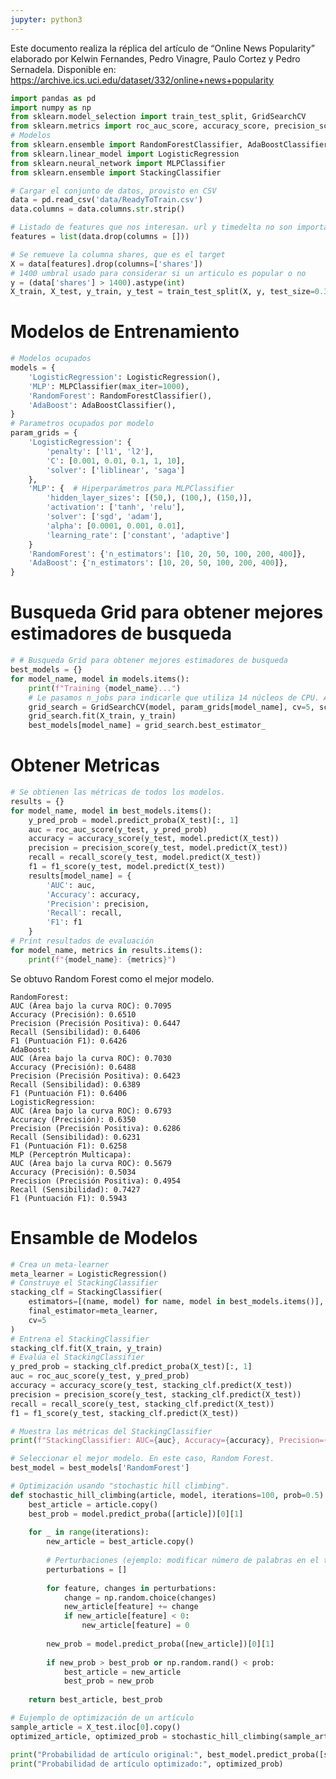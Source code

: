 ```yaml
---
jupyter: python3
---
```


Este documento realiza la réplica del artículo de "Online News Popularity" elaborado por Kelwin Fernandes, Pedro Vinagre, Paulo Cortez y Pedro Sernadela. Disponible en: <https://archive.ics.uci.edu/dataset/332/online+news+popularity>

```python
import pandas as pd
import numpy as np
from sklearn.model_selection import train_test_split, GridSearchCV
from sklearn.metrics import roc_auc_score, accuracy_score, precision_score, recall_score, f1_score
# Modelos
from sklearn.ensemble import RandomForestClassifier, AdaBoostClassifier
from sklearn.linear_model import LogisticRegression
from sklearn.neural_network import MLPClassifier
from sklearn.ensemble import StackingClassifier
```

```python
# Cargar el conjunto de datos, provisto en CSV
data = pd.read_csv('data/ReadyToTrain.csv')
data.columns = data.columns.str.strip()
```

```python
# Listado de features que nos interesan. url y timedelta no son importantes
features = list(data.drop(columns = []))
```

```python
# Se remueve la columna shares, que es el target
X = data[features].drop(columns=['shares'])
# 1400 umbral usado para considerar si un articulo es popular o no
y = (data['shares'] > 1400).astype(int)
X_train, X_test, y_train, y_test = train_test_split(X, y, test_size=0.3, random_state=42)
```
# Modelos de Entrenamiento
```python
# Modelos ocupados
models = {
    'LogisticRegression': LogisticRegression(),
    'MLP': MLPClassifier(max_iter=1000),
    'RandomForest': RandomForestClassifier(),
    'AdaBoost': AdaBoostClassifier(),
}
# Parametros ocupados por modelo
param_grids = {
    'LogisticRegression': {
        'penalty': ['l1', 'l2'],
        'C': [0.001, 0.01, 0.1, 1, 10],
        'solver': ['liblinear', 'saga']
    },
    'MLP': {  # Hiperparámetros para MLPClassifier
        'hidden_layer_sizes': [(50,), (100,), (150,)],
        'activation': ['tanh', 'relu'],
        'solver': ['sgd', 'adam'],
        'alpha': [0.0001, 0.001, 0.01],
        'learning_rate': ['constant', 'adaptive']
    }
    'RandomForest': {'n_estimators': [10, 20, 50, 100, 200, 400]},
    'AdaBoost': {'n_estimators': [10, 20, 50, 100, 200, 400]},
}
```
# Busqueda Grid para obtener mejores estimadores de busqueda
```python
# # Busqueda Grid para obtener mejores estimadores de busqueda
best_models = {}
for model_name, model in models.items():
    print(f"Training {model_name}...")
    # Le pasamos n_jobs para indicarle que utiliza 14 núcleos de CPU. Así se obtiene resultados más rápido
    grid_search = GridSearchCV(model, param_grids[model_name], cv=5, scoring='roc_auc', n_jobs=16, verbose=3) 
    grid_search.fit(X_train, y_train)
    best_models[model_name] = grid_search.best_estimator_
```
# Obtener Metricas
```python
# Se obtienen las métricas de todos los modelos.
results = {}
for model_name, model in best_models.items():
    y_pred_prob = model.predict_proba(X_test)[:, 1]
    auc = roc_auc_score(y_test, y_pred_prob)
    accuracy = accuracy_score(y_test, model.predict(X_test))
    precision = precision_score(y_test, model.predict(X_test))
    recall = recall_score(y_test, model.predict(X_test))
    f1 = f1_score(y_test, model.predict(X_test))
    results[model_name] = {
        'AUC': auc,
        'Accuracy': accuracy,
        'Precision': precision,
        'Recall': recall,
        'F1': f1
    }
# Print resultados de evaluación
for model_name, metrics in results.items():
    print(f"{model_name}: {metrics}")
```

Se obtuvo Random Forest como el mejor modelo.
```
RandomForest:
AUC (Área bajo la curva ROC): 0.7095
Accuracy (Precisión): 0.6510
Precision (Precisión Positiva): 0.6447
Recall (Sensibilidad): 0.6406
F1 (Puntuación F1): 0.6426
AdaBoost:
AUC (Área bajo la curva ROC): 0.7030
Accuracy (Precisión): 0.6488
Precision (Precisión Positiva): 0.6423
Recall (Sensibilidad): 0.6389
F1 (Puntuación F1): 0.6406
LogisticRegression:
AUC (Área bajo la curva ROC): 0.6793
Accuracy (Precisión): 0.6350
Precision (Precisión Positiva): 0.6286
Recall (Sensibilidad): 0.6231
F1 (Puntuación F1): 0.6258
MLP (Perceptrón Multicapa):
AUC (Área bajo la curva ROC): 0.5679
Accuracy (Precisión): 0.5034
Precision (Precisión Positiva): 0.4954
Recall (Sensibilidad): 0.7427
F1 (Puntuación F1): 0.5943
```

# Ensamble de Modelos
```python
# Crea un meta-learner
meta_learner = LogisticRegression()
# Construye el StackingClassifier
stacking_clf = StackingClassifier(
    estimators=[(name, model) for name, model in best_models.items()],
    final_estimator=meta_learner,
    cv=5
)
# Entrena el StackingClassifier
stacking_clf.fit(X_train, y_train)
# Evalúa el StackingClassifier
y_pred_prob = stacking_clf.predict_proba(X_test)[:, 1]
auc = roc_auc_score(y_test, y_pred_prob)
accuracy = accuracy_score(y_test, stacking_clf.predict(X_test))
precision = precision_score(y_test, stacking_clf.predict(X_test))
recall = recall_score(y_test, stacking_clf.predict(X_test))
f1 = f1_score(y_test, stacking_clf.predict(X_test))

# Muestra las métricas del StackingClassifier
print(f"StackingClassifier: AUC={auc}, Accuracy={accuracy}, Precision={precision}, Recall={recall}, F1={f1}")
```

```python
# Seleccionar el mejor modelo. En este caso, Random Forest.
best_model = best_models['RandomForest']
```

```python
# Optimización usando "stochastic hill climbing".
def stochastic_hill_climbing(article, model, iterations=100, prob=0.5):
    best_article = article.copy()
    best_prob = model.predict_proba([article])[0][1]
    
    for _ in range(iterations):
        new_article = best_article.copy()
        
        # Perturbaciones (ejemplo: modificar número de palabras en el título y contenido, número de imágenes o videos)
        perturbations = []
        
        for feature, changes in perturbations:
            change = np.random.choice(changes)
            new_article[feature] += change
            if new_article[feature] < 0:
                new_article[feature] = 0
        
        new_prob = model.predict_proba([new_article])[0][1]
        
        if new_prob > best_prob or np.random.rand() < prob:
            best_article = new_article
            best_prob = new_prob
    
    return best_article, best_prob

# Eujemplo de optimización de un artículo
sample_article = X_test.iloc[0].copy()
optimized_article, optimized_prob = stochastic_hill_climbing(sample_article, best_model)

print("Probabilidad de artículo original:", best_model.predict_proba([sample_article])[0][1])
print("Probabilidad de artículo optimizado:", optimized_prob)
```